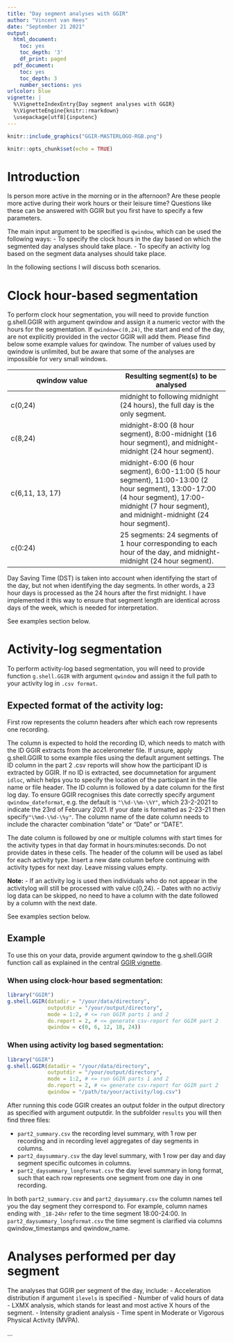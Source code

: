 ```yaml
---
title: "Day segment analyses with GGIR"
author: "Vincent van Hees"
date: "September 21 2021"
output:
  html_document:
    toc: yes
    toc_depth: '3'
    df_print: paged
  pdf_document:
    toc: yes
    toc_depth: 3
    number_sections: yes
urlcolor: blue
vignette: |
  %\VignetteIndexEntry{Day segment analyses with GGIR}
  %\VignetteEngine{knitr::rmarkdown}
  \usepackage[utf8]{inputenc}
---
```



```r
knitr::include_graphics("GGIR-MASTERLOGO-RGB.png")
```

```r
knitr::opts_chunk$set(echo = TRUE)
```

# Introduction

Is person more active in the morning or in the afternoon? Are these people more active during their work hours or their leisure time?
Questions like these can be answered with GGIR but you first have to specify a few parameters.

The main input argument to be specified is `qwindow`, which can be used the following ways:
- To specify the clock hours in the day based on which the segmented day analyses should take place.
- To specify an activity log based on the segment data analyses should take place.

In the following sections I will discuss both scenarios.

# Clock hour-based segmentation

To perform clock hour segmentation, you will need to provide function g.shell.GGIR with
argument qwindow and assign it a numeric vector with the hours for the segmentation.
If `qwindow=c(0,24)`, the start and end of the day, are not explicitly provided in the 
vector GGIR will add them. Please find below some example values for qwindow.
The number of values used by qwindow is unlimited, but be aware that some of the analyses are
impossible for very small windows.

qwindow value | Resulting segment(s) to be analysed
-------------------| -------------------
c(0,24) | midnight to following midnight (24 hours), the full day is the only segment.
c(8,24) | midnight-8:00 (8 hour segment), 8:00-midnight (16 hour segment), and midnight-midnight (24 hour segment).
c(6,11, 13, 17) | midnight-6:00 (6 hour segment), 6:00-11:00 (5 hour segment), 11:00-13:00 (2 hour segment), 13:00-17:00 (4 hour segment), 17:00-midnight (7 hour segment), and midnight-midnight (24 hour segment).
c(0:24) | 25 segments: 24 segments of 1 hour corresponding to each hour of the day, and midnight-midnight (24 hour segment).    

Day Saving Time (DST) is taken into account when identifying the start of the day, but
not when identifying the day segments. In other words, a 23 hour days is processed as the 24 hours after the first midnight.
I have implemented it this way to ensure that segment length are identical across days of the week, which is needed for interpretation.

See examples section below.


# Activity-log segmentation

To perform activity-log based segmentation, you will need to provide function `g.shell.GGIR` with
argument `qwindow` and assign it the full path to your activity log in `.csv format`.

## Expected format of the activity log:

First row represents the column headers after which each row represents one recording.

The column is expected to hold the recording ID, which needs to match with the ID GGIR extracts from the accelerometer file. If unsure, apply g.shell.GGIR to some example files using the default argument settings. The ID column in the part 2 .csv reports will show how the participant ID is extracted by GGIR. If no ID is extracted, see documnetation for argument `idloc`, which helps you to specify the location of the participant in the file name or file header.
The ID column is followed by a date column for the first log day. To ensure GGIR recognises this date correctly specify argument  `qwindow_dateformat`, e.g. the default is `"\%d-\%m-\%Y"`, which 23-2-2021 to indicate the 23rd of February 2021. If your date is formatted as 2-23-21 then specify`"\%md-\%d-\%y"`. The column name of the date column needs to include the character combination "date" or "Date" or "DATE".

The date column is followed by one or multiple columns with start times for the activity types in that day format in hours:minutes:seconds. Do not provide dates in these cells. The header of the column will be used as label for each activity type. 
Insert a new date column before continuing with activity types for next day. Leave missing values empty. 

**Note:**
- If an activity log is used then individuals who do  not appear in the activitylog will still be processed with value c(0,24).
- Dates with no activiy log data can be skipped, no need to have a column with the date followed by a column with the next date.


See examples section below.


## Example

To use this on your data, provide argument qwindow to the g.shell.GGIR function call
as explained in the central [GGIR vignette](https://CRAN.R-project.org/package=GGIR/vignettes/GGIR.html).

### When using clock-hour based segmentation:

```R
library("GGIR")
g.shell.GGIR(datadir = "/your/data/directory",
             outputdir = "/your/output/directory",
             mode = 1:2, # <= run GGIR parts 1 and 2
             do.report = 2, # <= generate csv-report for GGIR part 2
             qwindow = c(0, 6, 12, 18, 24))
```


### When using activity log based segmentation:

```R
library("GGIR")
g.shell.GGIR(datadir = "/your/data/directory",
             outputdir = "/your/output/directory",
             mode = 1:2, # <= run GGIR parts 1 and 2
             do.report = 2, # <= generate csv-report for GGIR part 2
             qwindow = "/path/to/your/activity/log.csv")
```


After running this code GGIR creates an output folder in the output directory as specified with argument outputdir.
In the subfolder `results` you will then find three files:

- `part2_summary.csv` the recording level summary, with 1 row per recording and in recording level aggregates of day segments in columns. 
- `part2_daysummary.csv` the day level summary, with 1 row per day and day segment specific outcomes in columns.
- `part2_daysummary_longformat.csv` the day level summary in long format, such that each row represents one segment from one day in one recording.

In both `part2_summary.csv` and `part2_daysummary.csv` the column names tell you the day segment they correspond to. For example, column names ending with `_18-24hr` refer to the time segment 18:00-24:00. In `part2_daysummary_longformat.csv` the time segment is clarified via columns qwindow_timestamps and qwindow_name.



# Analyses performed per day segment

The analyses that GGIR per segment of the day, include:
- Acceleration distribution if argument `ilevels` is specified
- Number of valid hours of data
- LXMX analysis, which stands for least and most active X hours of the segment.
- Intensity gradient analysis
- Time spent in Moderate or Vigorous Physical Activity (MVPA).

...
